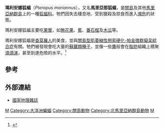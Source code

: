 {{Speciesbox 
| taxon = Pteropus mariannus
| status = en
| status_system = iucn3.1
| status_ref = <ref name=iucn>{{IUCN2008|assessors=Allison, A., Bonaccorso, F., Helgen, K. & James, R.|year=2008|title=Pteropus mariannus|id=18737|downloaded=16 February 2009}}</ref>
| image = Mariana Fruit Bat.jpg
| authority = [[Anselme_Gaëtan_Desmarest|Desmarest]]，1822
}}
'''瑪利安娜狐蝠'''（''Pteropus mariannus''），又名'''馬里亞那狐蝠'''，是[[關島|關島]]及其他[[馬里亞納群島|馬里亞納群島]]上的一種[[狐蝠科|狐蝠科]]。牠們因失去棲息地、受到獵殺及掠食而進入[[瀕危|瀕危]]的狀態。

瑪利安娜狐蝠主要吃[[果實|果實]]，如[[無花果|無花果]]、[[蕉|蕉]]、[[番石榴|番石榴]]及[[木瓜|木瓜]]等。

瑪利安娜狐蝠是[[查莫羅人|查莫羅人]]的美食，並與[[關島型肌萎縮性側索硬化-帕金徵群癡呆綜合症|關島型肌萎縮性側索硬化-帕金徵群癡呆綜合症]]有關。牠們被發現會吃大量的[[蘇鐵類|蘇鐵類]][[種子|種子]]，並像一些[[鷹|鷹]]般會在[[脂肪|脂肪]]組織上積聚[[滴滴涕|滴滴涕]]，甚至到達危險的水平。<ref name=cox2002>{{Cite journal en|author=Paul Alan Cox and Oliver W. Sacks|year=2002|title=Cycad neurotoxins, consumption of flying foxes, and ALS-PDC disease in Guam|journal=Neurology|volume=58|pages=956-959|url=http://www.neurology.org/cgi/content/abstract/58/6/956|access-date=2009-02-16|archive-date=2010-05-08|archive-url=https://web.archive.org/web/20100508012729/http://www.neurology.org/cgi/content/abstract/58/6/956|dead-url=no}}</ref>

==參考==
{{reflist}}

==外部連結==
* [http://news.nationalgeographic.com/news/2003/06/0613_030613_bateaters.html 國家地理雜誌] {{Wayback|url=http://news.nationalgeographic.com/news/2003/06/0613_030613_bateaters.html |date=20171213124226 }}
{{Taxonbar|from=Q1765832}}

[[Category:狐蝠屬|M]]
[[Category:大洋洲蝙蝠|Category:大洋洲蝙蝠]]
[[Category:關島動物|Category:關島動物]]
[[Category:北馬里亞納群島動物|Category:北馬里亞納群島動物]]
[[Category:1822年描述的动物|M]]